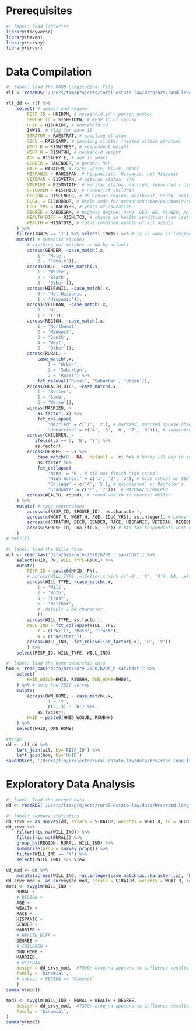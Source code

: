 # Prerequisites
```r
#| label: load libraries
library(tidyverse)
library(haven)
library(survey)
library(srvyr)
```

# Data Compilation
```r
#| label: load the RAND Longitudinal File
rlf <- readRDS('/Users/tim/projects/rural-estate-law/data/hrs/rand-long-file.rds')
```

```r
rlf_dd <- rlf %>%
    select( # select and rename
        RESP_ID = HHIDPN, # household id + person number
        SPOUSE_ID = S15HHIDPN, # RESP_ID of spouse
        HHID = H15HHIDC, # household id
        INW15, # flag for wave 15 
        STRATUM = RAESTRAT, # sampling stratum  
        SECU = RAEHSAMP, # sampling cluster (nested within stratum) 
        WGHT_R = R15WTRESP, # respondent weight
        WGHT_H = R15WTHH, # household weight
        AGE = R15AGEY_E, # age in years
        GENDER = RAGENDER, # gender: M/F
        RACE = RARACEM, # race: white, black, other
        HISPANIC = RAHISPAN, # hispanicity: Hispanic, not Hispanic
        VETERAN = S15VETRN, # veteran status: Y/N
        MARRIED = R15MSTATH, # marital status: married, separated / divorced, etc., etc. 
        CHILDREN = H15CHILD, # number of children
        REGION = R15CENREG, # US Census region: Northeast, South, West, Midwest, Other (?)
        RURAL = R15URBRUR, # Beale code for urban/suburban/exurban(rural) county
        EDUC_YRS = RAEDYRS, # years of education
        DEGREE = RAEDEGRM, # highest degree: none, GED, HS, HS/GED, AA, BA, MA/MBA, Law/MD/PhD, Other
        HEALTH_DIFF = R15HLTC3, # change in health condition from last survey
        WEALTH = H15ATOTB, # total combined wealth of all assets
    ) %>%
    filter(INW15 == '1') %>% select(-INW15) %>% # is in wave 15 (responded to survey. N = 15723)
    mutate( # semantic recodes
        # anything not matches -> NA by default 
        across(GENDER, ~case_match(.x, 
            1 ~ 'Male', 
            2 ~ 'Female')), 
        across(RACE, ~case_match(.x, 
            1 ~ 'White', 
            2 ~ 'Black', 
            3 ~ 'Other')), 
        across(HISPANIC, ~case_match(.x, 
            0 ~ 'Not Hispanic', 
            1 ~ 'Hispanic')), 
        across(VETERAN, ~case_match(.x, 
            0 ~ 'N', 
            1 ~ 'Y')), 
        across(REGION, ~case_match(.x, 
            1 ~ 'Northeast', 
            2 ~ 'Midwest', 
            3 ~ 'South', 
            4 ~ 'West', 
            5 ~ 'Other')), 
        across(RURAL, ~
            case_match(.x, 
                1 ~ 'Urban', 
                2 ~ 'Suburban', 
                3 ~ 'Rural') %>%
            fct_relevel('Rural', 'Suburban', 'Urban')), 
        across(HEALTH_DIFF, ~case_match(.x, 
            1 ~ 'Better', 
            2 ~ 'Same', 
            3 ~ 'Worse')), 
        across(MARRIED, ~
            as.factor(.x) %>%
            fct_collapse( 
                'Married' = c('1', '2'), # married, married spouse absent
                'Unmarried' = c('4', '5', '6', '7', '8'))), # separated, divorced, separated/divorced, widowed, never married
        across(CHILDREN, ~
           ifelse(.x == 0, 'N', 'Y') %>%
           as.factor), 
        across(DEGREE, ~ .x %>%
            case_match(8 ~ NA, .default = .x) %>% # hacky (?) way to introduce NA for 8
            as.factor %>%
            fct_collapse(
                'None' = '0', # did not finish high school
                'High School' = c('1', '2', '3'), # high school or GED
                'College' = c('4', '5'), # Associates' or Bachelor's
                'Graduate' = c('6', '7'))), # MA/MBA/JD/MD/PhD
        across(WEALTH, round), # round wealth to nearest dollar
    ) %>%
    mutate( # type conversions
        across(c(RESP_ID, SPOUSE_ID), as.character),     
        across(c(WGHT_R, WGHT_H, AGE, EDUC_YRS), as.integer), # convert to integer
        across(c(STRATUM, SECU, GENDER, RACE, HISPANIC, VETERAN, REGION, RURAL), as_factor), # convert to factor
        across(SPOUSE_ID, ~na_if(.x, '0')) # NAs for respondants with no spouse
    ) 
# rm(rlf)
```

```r
#| label: load the Wills data
wil <- read_sas('data/hrs/core-2020/h20t_r.sas7bdat') %>%
    select(HHID, PN, WILL_TYPE=RT001) %>%
    mutate(
        RESP_ID = paste0(HHID, PN),
        # across(WILL_TYPE, ~ifelse(.x %in% c('-8', '8', '9'), NA, .x)),
        across(WILL_TYPE, ~case_match(.x, 
            1 ~ 'Will', 
            2 ~ 'Both', 
            3 ~ 'Trust', 
            5 ~ 'Neither', 
            # .default = NA_character_
            )),
        across(WILL_TYPE, as.factor),
        WILL_IND = fct_collapse(WILL_TYPE, 
            Y = c('Will', 'Both', 'Trust'), 
            N = c('Neither')), 
        across(WILL_IND, ~fct_relevel(as_factor(.x), 'N', 'Y'))
        ) %>%
    select(RESP_ID, WILL_TYPE, WILL_IND) 
 ```


```r
#| label: load the home ownership data
hom <- read_sas('data/hrs/core-2020/h20h_h.sas7bdat') %>%
    select(
        HHID_WOSUB=HHID, RSUBHH, OWN_HOME=RH004,
    ) %>% # only the 2020 survey
    mutate(
        across(OWN_HOME, ~ case_match(.x, 
                1 ~ 'Y', 
                c(2, 3) ~ 'N') %>%
            as.factor), 
        HHID = paste0(HHID_WOSUB, RSUBHH)
    ) %>%
    select(HHID, OWN_HOME)
```
```r
#merge
dd <- rlf_dd %>%
    left_join(wil, by='RESP_ID') %>%
    left_join(hom, by='HHID')
saveRDS(dd, '/Users/tim/projects/rural-estate-law/data/hrs/rand-long-file-merged.rds')
```

# Exploratory Data Analysis

```r
#| label: load the merged data
dd <- readRDS('/Users/tim/projects/rural-estate-law/data/hrs/rand-long-file-merged.rds') 
```


```r
#| label: summary statistics
dd_srvy <- as_survey(dd, strata = STRATUM, weights = WGHT_R, id = SECU, nest = TRUE)
dd_srvy %>%
    filter(!is.na(WILL_IND)) %>%
    filter(!is.na(RURAL)) %>%
    group_by(REGION, RURAL, WILL_IND) %>%
    summarize(prop = survey_prop()) %>% 
    filter(WILL_IND == 'Y') %>% 
    select(-WILL_IND) %>% view
```

```r
dd_mod <- dd %>%
    mutate(across(WILL_IND, ~as.integer(case_match(as.character(.x), 'N' ~ 0, 'Y' ~ 1))))
dd_srvy_mod <- as_survey(dd_mod, strata = STRATUM, weights = WGHT_R, id = SECU, nest = TRUE)
mod1 <- svyglm(WILL_IND ~ 
    RURAL +
    # REGION + 
    AGE + 
    WEALTH + 
    RACE + 
    HISPANIC + 
    GENDER + 
    MARRIED + 
    # HEALTH_DIFF + 
    DEGREE +  
    # CHILDREN +  
    OWN_HOME + 
    MARRIED,
    # VETERAN
    design = dd_srvy_mod,  #TODO: drop_na appears to influence results. why?
    family = 'binomial', 
    # subset = REGION == 'Midwest'
    ) 
summary(mod1)

mod2 <- svyglm(WILL_IND ~ RURAL + WEALTH + DEGREE, 
    design = dd_srvy_mod,  #TODO: drop_na appears to influence results. why?
    family = 'binomial', 
)
summary(mod2)
```
